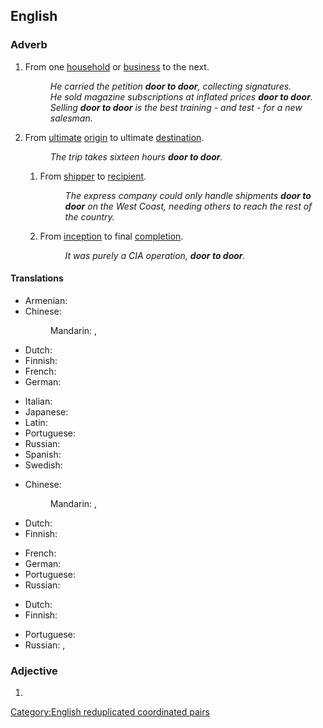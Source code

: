 {{also|door-to-door}}

==English==

===Adverb===
{{en-adv|-}}

# {{lb|en|by metonymy}} From one [[household]] or [[business]] to the next.
#: ''He carried the petition '''door to door''', collecting signatures.''
#: ''He sold magazine subscriptions at inflated prices '''door to door'''.''
#: ''Selling '''door to door''' is the best training - and test - for a new salesman.''
# {{lb|en|by metonymy}} From [[ultimate]] [[origin]] to ultimate [[destination]].
#: ''The trip takes sixteen hours '''door to door'''.''
## {{lb|en|by further extension}} From [[shipper]] to [[recipient]].
##: ''The express company could only handle shipments '''door to door''' on the West Coast, needing others to reach the rest of the country.''
## {{lb|en|by further extension}} From [[inception]] to final [[completion]].
##: ''It was purely a CIA operation, '''door to door'''.''

====Translations====
{{trans-top|from one household or business to the next}}
* Armenian: {{t+|hy|դռնեդուռ|sc=Armn}}
* Chinese:
*: Mandarin: {{t+|cmn|門到門|sc=Hani}}, {{t+|cmn|门到门|tr=mén dào mén|sc=Hani}}
* Dutch: {{t|nl|van door tot deur}}
* Finnish: {{t|fi|ovelta ovelle}}
* French: {{t+|fr|porte à porte}}
* German: {{t|de|von Tür zu Tür}}
{{trans-mid}}
* Italian: {{t|it|porta a porta}}
* Japanese: {{t|ja|各戸|tr=かっこ, kakko|sc=Jpan}}
* Latin: {{t|la|ostiātim}}
* Portuguese: {{t|pt|de porta em porta}}
* Russian: {{t|ru|покварти́рно}}
* Spanish: {{t|es|de puerta en puerta}}
* Swedish: {{t|sv|från dörr till dörr}}
{{trans-bottom}}

{{trans-top|from ultimate origin to ultimate destination}}
* Chinese:
*: Mandarin: {{t+|cmn|門到門|sc=Hani}}, {{t+|cmn|门到门|tr=mén dào mén|sc=Hani}}
* Dutch: {{t|nl|van door tot deur}}
* Finnish: {{t|fi|ovelta ovelle}}
{{trans-mid}}
* French: {{t+|fr|porte à porte}}
* German: {{t|de|von Tür zu Tür}}
* Portuguese: {{t|pt|porta a porta}}
* Russian: {{t|ru|от две́ри к две́ри}}
{{trans-bottom}}

{{trans-top|from ultimate shipper to ultimate recipient}}
* Dutch: {{t|nl|van door tot deur}}
* Finnish: {{t|fi|ovelta ovelle}}
{{trans-mid}}
* Portuguese: {{t|pt|porta a porta}}
* Russian: {{t+|ru|сквозно́й}}, {{t+|ru|а́дресный}}
{{trans-bottom}}

===Adjective===
{{en-adj|head=[[door]] [[to]] door|-}}

# {{alternative spelling of|en|door-to-door}}

[[Category:English reduplicated coordinated pairs]]